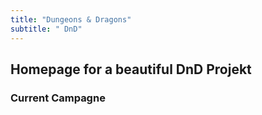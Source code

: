 ```yaml
---
title: "Dungeons & Dragons"
subtitle: " DnD"
---
```


## Homepage for a beautiful DnD Projekt

### Current Campagne


